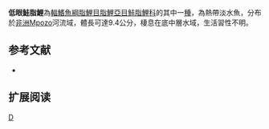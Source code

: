 {{Speciesbox 
| genus = Alestes
| species = inferus
| status = NE
| status_system = IUCN3.1
| authority =  [[Stiassny|Stiassny]], [[Schelly|Schelly]] & [[Mamonekene|Mamonekene]], 2009
| synonyms = 
}}
'''低眼鮭脂鯉'''為[[輻鰭魚綱|輻鰭魚綱]][[脂鯉目|脂鯉目]][[脂鯉亞目|脂鯉亞目]][[鮭脂鯉科|鮭脂鯉科]]的其中一[[種|種]]，為熱帶淡水魚，分布於[[非洲|非洲]]Mpozo河流域，體長可達9.4公分，棲息在底中層水域，生活習性不明。

==参考文献==
{{refbegin}}
*{{FishBase_species|genus=Alestes|species=inferus|year=2014|month=1}}
{{refend}}

== 扩展阅读 ==
{{refbegin}}
{{wikispecies-inline|Alestes inferus|低眼鮭脂鯉}}
{{refend}}

{{Taxonbar|from=Q5507550}}

[[Category:鮭脂鯉屬|D]]


{{魚類小作品}}